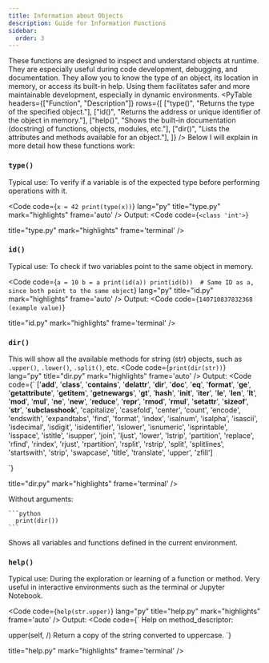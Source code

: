 ```yaml
---
title: Information about Objects
description: Guide for Information Functions
sidebar:
  order: 3
---
```


These functions are designed to inspect and understand objects at runtime. They are especially useful during code development, debugging, and documentation. They allow you to know the type of an object, its location in memory, or access its built-in help. Using them facilitates safer and more maintainable development, especially in dynamic environments.
<PyTable
  headers={["Function", "Description"]}
  rows={[
    ["type()", "Returns the type of the specified object."],
    ["id()", "Returns the address or unique identifier of the object in memory."],
    ["help()", "Shows the built-in documentation (docstring) of functions, objects, modules, etc."],
    ["dir()", "Lists the attributes and methods available for an object."],
  ]}
/>
Below I will explain in more detail how these functions work:

### `type()`

 Typical use: To verify if a variable is of the expected type before performing operations with it.

<Code
code={`
x = 42
print(type(x))
`}
lang="py"
title="type.py"
mark="highlights"
frame='auto' />
Output:
<Code
code={`
<class 'int'>
`}

title="type.py"
mark="highlights"
frame='terminal' />

### `id()`

Typical use: To check if two variables point to the same object in memory.

<Code
code={`
a = 10
b = a
print(id(a))
print(id(b))  # Same ID as a, since both point to the same object
`}
lang="py"
title="id.py"
mark="highlights"
frame='auto' />
Output:
<Code
code={`
140710837832368 (example value)
`}

title="id.py"
mark="highlights"
frame='terminal' />

### `dir()`

 This will show all the available methods for string (str) objects, such as `.upper()`, `.lower()`, `.split()`, etc.
<Code
code={`
print(dir(str))
`}
lang="py"
title="dir.py"
mark="highlights"
frame='auto' />
Output:
<Code
code={`
['__add__', '__class__', '__contains__', '__delattr__', '__dir__',
 '__doc__', '__eq__', '__format__', '__ge__', '__getattribute__',
 '__getitem__', '__getnewargs__', '__gt__', '__hash__', '__init__',
 '__iter__', '__le__', '__len__', '__lt__', '__mod__', '__mul__',
 '__ne__', '__new__', '__reduce__', '__repr__', '__rmod__', '__rmul__',
 '__setattr__', '__sizeof__', '__str__', '__subclasshook__',
 'capitalize', 'casefold', 'center', 'count', 'encode', 'endswith',
 'expandtabs', 'find', 'format', 'index', 'isalnum', 'isalpha', 'isascii',
 'isdecimal', 'isdigit', 'isidentifier', 'islower', 'isnumeric',
 'isprintable', 'isspace', 'istitle', 'isupper', 'join', 'ljust', 'lower',
 'lstrip', 'partition', 'replace', 'rfind', 'rindex', 'rjust', 'rpartition',
 'rsplit', 'rstrip', 'split', 'splitlines', 'startswith', 'strip', 'swapcase',
 'title', 'translate', 'upper', 'zfill']

`}

title="dir.py"
mark="highlights"
frame='terminal' />

<Aside type='note'>

Without arguments:

    ```python
      print(dir())
    ```
Shows all variables and functions defined in the current environment.
</Aside>

### `help()`

Typical use: During the exploration or learning of a function or method. Very useful in interactive environments such as the terminal or Jupyter Notebook.

<Code
code={`
help(str.upper)
`}
lang="py"
title="help.py"
mark="highlights"
frame='auto' />
Output:
<Code
code={`
Help on method_descriptor:

upper(self, /)
    Return a copy of the string converted to uppercase.
`}

title="help.py"
mark="highlights"
frame='terminal' />
